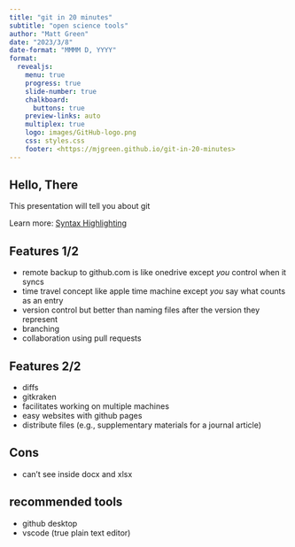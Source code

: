 ```yaml
---
title: "git in 20 minutes"
subtitle: "open science tools"
author: "Matt Green"
date: "2023/3/8"
date-format: "MMMM D, YYYY"
format:
  revealjs: 
    menu: true
    progress: true
    slide-number: true
    chalkboard: 
      buttons: true
    preview-links: auto
    multiplex: true
    logo: images/GitHub-logo.png
    css: styles.css
    footer: <https://mjgreen.github.io/git-in-20-minutes>
---
```



## Hello, There

This presentation will tell you about git

::: footer
Learn more: [Syntax Highlighting](https://quarto.org/docs/output-formats/html-code.html#highlighting)
:::

## Features 1/2

* remote backup to github.com is like onedrive except *you* control when it syncs
* time travel concept like apple time machine except *you* say what counts as an entry
* version control but better than naming files after the version they represent
* branching 
* collaboration using pull requests 

## Features 2/2
* diffs
* gitkraken
* facilitates working on multiple machines
* easy websites with github pages
* distribute files (e.g., supplementary materials for a journal article)

## Cons
* can't see inside docx and xlsx 

## recommended tools
* github desktop
* vscode (true plain text editor)
